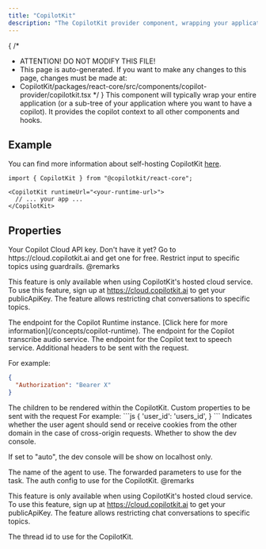 ```yaml
---
title: "CopilotKit"
description: "The CopilotKit provider component, wrapping your application."
---
```


{
 /*
  * ATTENTION! DO NOT MODIFY THIS FILE!
  * This page is auto-generated. If you want to make any changes to this page, changes must be made at:
  * CopilotKit/packages/react-core/src/components/copilot-provider/copilotkit.tsx
  */
}
This component will typically wrap your entire application (or a sub-tree of your application where you want to have a copilot). It provides the copilot context to all other components and hooks.

## Example

You can find more information about self-hosting CopilotKit [here](/guides/self-hosting).

```tsx
import { CopilotKit } from "@copilotkit/react-core";

<CopilotKit runtimeUrl="<your-runtime-url>">
  // ... your app ...
</CopilotKit>
```

## Properties

<PropertyReference name="publicApiKey" type="string"  >
Your Copilot Cloud API key. Don't have it yet? Go to https://cloud.copilotkit.ai and get one for free.
</PropertyReference>

<PropertyReference name="guardrails_c" type="{ validTopics?: string[]; invalidTopics?: string[]; }"  >
Restrict input to specific topics using guardrails.
  @remarks

  This feature is only available when using CopilotKit's hosted cloud service. To use this feature, sign up at https://cloud.copilotkit.ai to get your publicApiKey. The feature allows restricting chat conversations to specific topics.
</PropertyReference>

<PropertyReference name="runtimeUrl" type="string"  >
The endpoint for the Copilot Runtime instance. [Click here for more information](/concepts/copilot-runtime).
</PropertyReference>

<PropertyReference name="transcribeAudioUrl" type="string"  >
The endpoint for the Copilot transcribe audio service.
</PropertyReference>

<PropertyReference name="textToSpeechUrl" type="string"  >
The endpoint for the Copilot text to speech service.
</PropertyReference>

<PropertyReference name="headers" type="Record<string, string>"  >
Additional headers to be sent with the request.

  For example:
  ```json
  {
    "Authorization": "Bearer X"
  }
  ```
</PropertyReference>

<PropertyReference name="children" type="ReactNode" required >
The children to be rendered within the CopilotKit.
</PropertyReference>

<PropertyReference name="properties" type="Record<string, any>"  >
Custom properties to be sent with the request
  For example:
  ```js
  {
    'user_id': 'users_id',
  }
  ```
</PropertyReference>

<PropertyReference name="credentials" type="RequestCredentials"  >
Indicates whether the user agent should send or receive cookies from the other domain
  in the case of cross-origin requests.
</PropertyReference>

<PropertyReference name="showDevConsole" type="boolean | 'auto'"  >
Whether to show the dev console.

  If set to "auto", the dev console will be show on localhost only.
</PropertyReference>

<PropertyReference name="agent" type="string"  >
The name of the agent to use.
</PropertyReference>

<PropertyReference name="forwardedParameters" type="Pick<ForwardedParametersInput, 'temperature' | 'model'>"  >
The forwarded parameters to use for the task.
</PropertyReference>

<PropertyReference name="authConfig_c" type="{ SignInComponent: React.ComponentType<{ onSignInComplete: (authState: AuthState) => void; }>; }"  >
The auth config to use for the CopilotKit.
  @remarks

  This feature is only available when using CopilotKit's hosted cloud service. To use this feature, sign up at https://cloud.copilotkit.ai to get your publicApiKey. The feature allows restricting chat conversations to specific topics.
</PropertyReference>

<PropertyReference name="threadId" type="string"  >
The thread id to use for the CopilotKit.
</PropertyReference>

